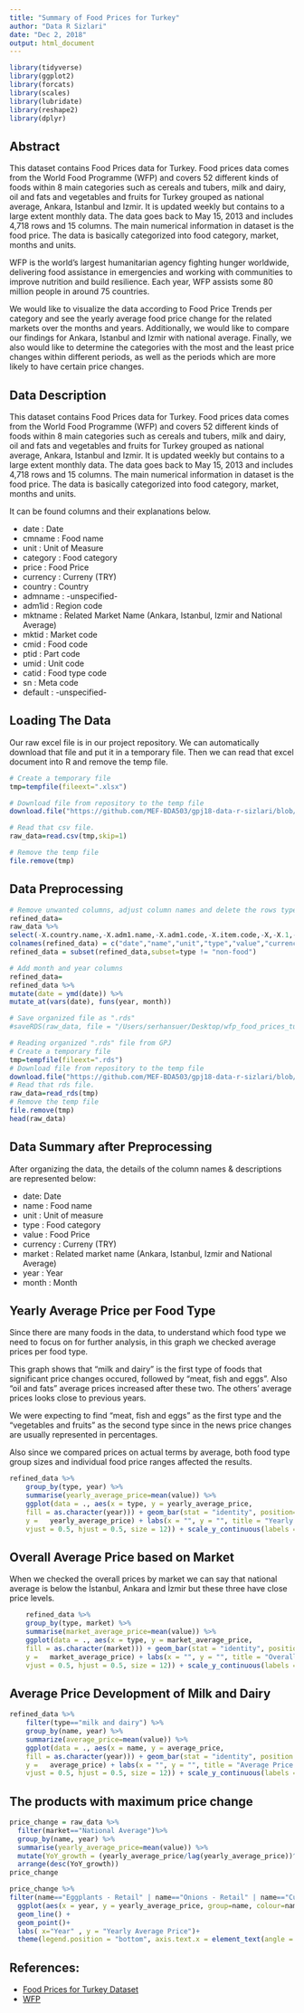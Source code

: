 ---
title: "Summary of Food Prices for Turkey"
author: "Data R Sizlari"
date: "Dec 2, 2018"
output: html_document
---


```{r, echo=FALSE, message=FALSE}
library(tidyverse)
library(ggplot2)
library(forcats)
library(scales)
library(lubridate)
library(reshape2)
library(dplyr)
```


## Abstract

This dataset contains Food Prices data for Turkey. Food prices data comes from the World Food Programme (WFP) and covers 52 different kinds of foods within 8 main categories such as cereals and tubers, milk and dairy, oil and fats and vegetables and fruits for Turkey grouped as national average, Ankara, Istanbul and Izmir. It is updated weekly but contains to a large extent monthly data. The data goes back to May 15, 2013 and includes 4,718 rows and 15 columns. The main numerical information in dataset is the food price. The data is basically categorized into food category, market, months and units.

WFP is the world’s largest humanitarian agency fighting hunger worldwide, delivering food assistance in emergencies and working with communities to improve nutrition and build resilience. Each year, WFP assists some 80 million people in around 75 countries.

We would like to visualize the data according to Food Price Trends per category and see the yearly average food price change for the related markets over the months and years. Additionally, we would like to compare our findings for Ankara, Istanbul and Izmir with national average. Finally, we also would like to determine the categories with the most and the least price changes within different periods, as well as the periods which are more likely to have certain price changes.


## Data Description

This dataset contains Food Prices data for Turkey. Food prices data comes from the World Food Programme (WFP) and covers 52 different kinds of foods within 8 main categories such as cereals and tubers, milk and dairy, oil and fats and vegetables and fruits for Turkey grouped as national average, Ankara, Istanbul and Izmir. It is updated weekly but contains to a large extent monthly data. The data goes back to May 15, 2013 and includes 4,718 rows and 15 columns. The main numerical information in dataset is the food price. The data is basically categorized into food category, market, months and units.

It can be found columns and their explanations below.

*	date        : Date
*	cmname      : Food name
*	unit        : Unit of Measure
*   category    : Food category
*	price       : Food Price
*	currency    : Curreny (TRY)
*   country     : Country
*   admname     : -unspecified-
*   adm1id      : Region code
*	mktname     : Related Market Name (Ankara, Istanbul, Izmir and National Average)
*   mktid       : Market code
*   cmid        : Food code
*   ptid        : Part code
*   umid        : Unit code
*   catid       : Food type code
*   sn          : Meta code
*	default     : -unspecified-


## Loading The Data

Our raw excel file is in our project repository. We can automatically download that file and put it in a temporary file. Then we can read that excel document into R and remove the temp file.

```{r}
# Create a temporary file
tmp=tempfile(fileext=".xlsx")

# Download file from repository to the temp file
download.file("https://github.com/MEF-BDA503/gpj18-data-r-sizlari/blob/master/wfp_food_prices_turkey.csv?raw=true",destfile=tmp,mode='wb')

# Read that csv file.
raw_data=read.csv(tmp,skip=1)

# Remove the temp file
file.remove(tmp)
```


## Data Preprocessing

```{r}
# Remove unwanted columns, adjust column names and delete the rows type = "non-food" 
refined_data=
raw_data %>%
select(-X.country.name,-X.adm1.name,-X.adm1.code,-X.item.code,-X,-X.1,-X.2,-X.item.type.code,-X.meta.id,-X.3)
colnames(refined_data) = c("date","name","unit","type","value","currency","market")
refined_data = subset(refined_data,subset=type != "non-food")
```


```{r}
# Add month and year columns 
refined_data=
refined_data %>%
mutate(date = ymd(date)) %>% 
mutate_at(vars(date), funs(year, month)) 

# Save organized file as ".rds"
#saveRDS(raw_data, file = "/Users/serhansuer/Desktop/wfp_food_prices_turkey.rds")

# Reading organized ".rds" file from GPJ 
# Create a temporary file
tmp=tempfile(fileext=".rds")
# Download file from repository to the temp file
download.file("https://github.com/MEF-BDA503/gpj18-data-r-sizlari/blob/master/wfp_food_prices_turkey.rds?raw=true",destfile=tmp,mode='wb')
# Read that rds file.
raw_data=read_rds(tmp)
# Remove the temp file
file.remove(tmp)
head(raw_data)
```


## Data Summary after Preprocessing

After organizing the data, the details of the column names & descriptions are represented below:

*	date: Date
*	name : Food name
*	unit : Unit of measure
*	type : Food category
*	value : Food Price
*	currency : Curreny (TRY)
*	market : Related market name (Ankara, Istanbul, Izmir and National Average)
*	year : Year
*   month : Month 


## Yearly Average Price per Food Type

Since there are many foods in the data, to understand which food type we need to focus on for further analysis, in this graph we checked average prices per food type.

This graph shows that "milk and dairy" is the first type of foods that significant price changes occured, followed by "meat, fish and eggs". Also "oil and fats" average prices increased after these two. The others' average prices looks close to previous years.

We were expecting to find "meat, fish and eggs" as the first type and the "vegetables and fruits" as the second type since in the news price changes are usually represented in percentages.

Also since we compared prices on actual terms by average, both food type group sizes and individual food price ranges affected the results.

```{r}
refined_data %>% 
    group_by(type, year) %>%
    summarise(yearly_average_price=mean(value)) %>%
    ggplot(data = ., aes(x = type, y = yearly_average_price, 
    fill = as.character(year))) + geom_bar(stat = "identity", position=position_dodge()) + aes(x = type, 
    y =   yearly_average_price) + labs(x = "", y = "", title = "Yearly Average Price per Food Type") + theme_bw() + theme( axis.text.x = element_text(angle = 65, 
    vjust = 0.5, hjust = 0.5, size = 12)) + scale_y_continuous(labels = scales::comma) +   guides(fill=guide_legend(title="Year"))
```

## Overall Average Price based on Market

When we checked the overall prices by market we can say that national average is below the İstanbul, Ankara and İzmir but these three have close price levels.

```{r}
    refined_data %>% 
    group_by(type, market) %>%
    summarise(market_average_price=mean(value)) %>%
    ggplot(data = ., aes(x = type, y = market_average_price, 
    fill = as.character(market))) + geom_bar(stat = "identity", position = position_dodge()) + aes(x = type, 
    y =   market_average_price) + labs(x = "", y = "", title = "Overall Average Price based on Market") + theme_bw() + theme( axis.text.x = element_text(angle = 65, 
    vjust = 0.5, hjust = 0.5, size = 12)) + scale_y_continuous(labels = scales::comma) +     guides(fill=guide_legend(title="Market")) 
```


## Average Price Development of Milk and Dairy

```{r}
refined_data %>% 
    filter(type=="milk and dairy") %>%
    group_by(name, year) %>%
    summarize(average_price=mean(value)) %>%
    ggplot(data = ., aes(x = name, y = average_price, 
    fill = as.character(year))) + geom_bar(stat = "identity", position = position_dodge()) + aes(x = name, 
    y =   average_price) + labs(x = "", y = "", title = "Average Price Development of Milk and Dairy") + theme_bw() + theme( axis.text.x = element_text(angle = 45, 
    vjust = 0.5, hjust = 0.5, size = 12)) + scale_y_continuous(labels = scales::comma) +   guides(fill=guide_legend(title="Year"))  

```

## The products with maximum price change

```{r}
price_change = raw_data %>%
  filter(market=="National Average")%>%
  group_by(name, year) %>%
  summarise(yearly_average_price=mean(value)) %>%
  mutate(YoY_growth = (yearly_average_price/lag(yearly_average_price))^(1/(year-lag(year))) - 1) %>%
  arrange(desc(YoY_growth))
price_change
```


```{r}
price_change %>% 
filter(name=="Eggplants - Retail" | name=="Onions - Retail" | name=="Cucumbers (greenhouse) - Retail" | name=="Potatoes - Retail" | name== "Oil (olive) - Retail" ) %>% 
  ggplot(aes(x = year, y = yearly_average_price, group=name, colour=name  )) + 
  geom_line() + 
  geom_point()+
  labs( x="Year" , y = "Yearly Average Price")+ 
  theme(legend.position = "bottom", axis.text.x = element_text(angle = 90, vjust = 0.5, hjust = 0.0, size = 10)) 

```


## References:

*	[Food Prices for Turkey Dataset](https://data.humdata.org/dataset/wfp-food-prices-for-turkey/resource/33f303b8-4557-424e-8205-227b889f00e5)
*	[WFP](https://data.humdata.org/organization/3ecac442-7fed-448d-8f78-b385ef6f84e7)
